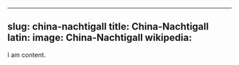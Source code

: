 
---
slug: china-nachtigall
title: China-Nachtigall
latin:
image: China-Nachtigall
wikipedia: 
---

I am content.
